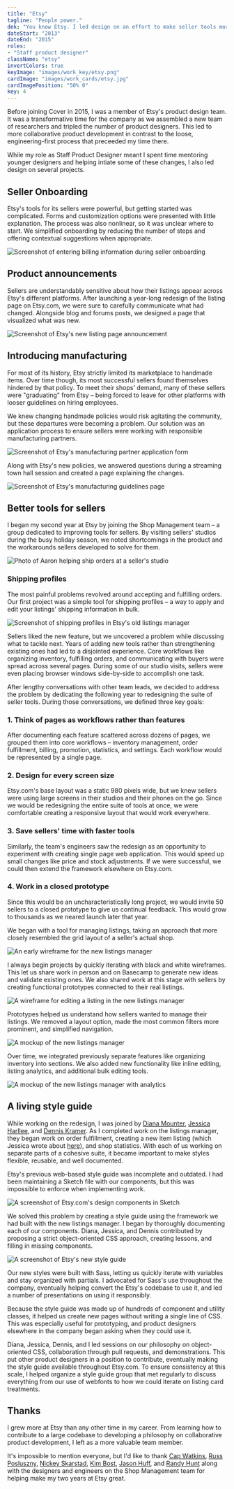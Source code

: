 ```yaml
---
title: "Etsy"
tagline: "People power."
dek: "You know Etsy. I led design on an effort to make seller tools more cohesive while introducing a company-wide component-based design system."
dateStart: "2013"
dateEnd: "2015"
roles:
- "Staff product designer"
className: "etsy"
invertColors: true
keyImage: "images/work_key/etsy.png"
cardImage: "images/work_cards/etsy.jpg"
cardImagePosition: "50% 0"
key: 4
---
```


Before joining Cover in 2015, I was a member of Etsy's product design team. It was a transformative time for the company as we assembled a new team of researchers and tripled the number of product designers. This led to more collaborative product development in contrast to the loose, engineering-first process that preceeded my time there.

While my role as Staff Product Designer meant I spent time mentoring younger designers and helping intiate some of these changes, I also led design on several projects.

## Seller Onboarding

Etsy's tools for its sellers were powerful, but getting started was complicated. Forms and customization options were presented with little explanation. The process was also nonlinear, so it was unclear where to start. We simplified onboarding by reducing the number of steps and offering contextual suggestions when appropriate.

<ArticleMedia caption="Entering billing information during seller onboarding">
    <Image src="images/work/etsy/linear-onboarding.jpg" alt="Screenshot of entering billing information during seller onboarding" className="has-shadow" />
</ArticleMedia>

## Product announcements

Sellers are understandably sensitive about how their listings appear across Etsy's different platforms. After launching a year-long redesign of the listing page on Etsy.com, we were sure to carefully communicate what had changed. Alongside blog and forums posts, we designed a page that visualized what was new.

<ArticleMedia caption="Introducing Etsy's new listing page">
    <Image src="images/work/etsy/new-listing-page.jpg" alt="Screenshot of Etsy's new listing page announcement" className="has-shadow" />
</ArticleMedia>

## Introducing manufacturing

For most of its history, Etsy strictly limited its marketplace to handmade items. Over time though, its most successful sellers found themselves hindered by that policy. To meet their shops' demand, many of these sellers were "graduating" from Etsy – being forced to leave for other platforms with looser guidelines on hiring employees.

We knew changing handmade policies would risk agitating the community, but these departures were becoming a problem. Our solution was an application process to ensure sellers were working with responsible manufacturing partners.

<ArticleMedia caption="Applying to sell with a manufacturing partner">
    <Image src="images/work/etsy/manufacturing-form.jpg" alt="Screenshot of Etsy's manufacturing partner application form" className="has-shadow" />
</ArticleMedia>

Along with Etsy's new policies, we answered questions during a streaming town hall session and created a page explaining the changes.

<ArticleMedia caption="Introducing manufacturing guidelines">
    <Image src="images/work/etsy/manufacturing.jpg" alt="Screenshot of Etsy's manufacturing guidelines page" className="has-shadow" />
</ArticleMedia>

## Better tools for sellers

I began my second year at Etsy by joining the Shop Management team – a group dedicated to improving tools for sellers. By visiting sellers' studios during the busy holiday season, we noted shortcomings in the product and the workarounds sellers developed to solve for them.

<ArticleMedia caption="Helping ship orders at ElloThere's Brooklyn studio">
    <Image src="images/work/etsy/studio-visit.jpg" alt="Photo of Aaron helping ship orders at a seller's studio" className="has-shadow" />
</ArticleMedia>

### Shipping profiles

The most painful problems revolved around accepting and fulfilling orders. Our first project was a simple tool for shipping profiles – a way to apply and edit your listings' shipping information in bulk.

<ArticleMedia caption="Adding shipping profiles to Etsy's listings manager">
    <Image src="images/work/etsy/old-listings.jpg" alt="Screenshot of shipping profiles in Etsy's old listings manager" className="has-shadow" />
</ArticleMedia>

Sellers liked the new feature, but we uncovered a problem while discussing what to tackle next. Years of adding new tools rather than strengthening existing ones had led to a disjointed experience. Core workflows like organizing inventory, fulfilling orders, and communicating with buyers were spread across several pages. During some of our studio visits, sellers were even placing browser windows side-by-side to accomplish one task.

After lengthy conversations with other team leads, we decided to address the problem by dedicating the following year to redesigning the suite of seller tools. During those conversations, we defined three key goals:

### 1. Think of pages as workflows rather than features

After documenting each feature scattered across dozens of pages, we grouped them into core workflows – inventory management, order fulfillment, billing, promotion, statistics, and settings. Each workflow would be represented by a single page.

### 2. Design for every screen size

Etsy.com's base layout was a static 980 pixels wide, but we knew sellers were using large screens in their studios and their phones on the go. Since we would be redesigning the entire suite of tools at once, we were comfortable creating a responsive layout that would work everywhere.

### 3. Save sellers' time with faster tools

Similarly, the team's engineers saw the redesign as an opportunity to experiment with creating single page web application. This would speed up small changes like price and stock adjustments. If we were successful, we could then extend the framework elsewhere on Etsy.com.

### 4. Work in a closed prototype

Since this would be an uncharacteristically long project, we would invite 50 sellers to a closed prototype to give us continual feedback. This would grow to thousands as we neared launch later that year.

We began with a tool for managing listings, taking an approach that more closely resembled the grid layout of a seller's actual shop.

<ArticleMedia caption="An early wireframe for the new listings manager">
    <Image src="images/work/etsy/new-listings-wireframe.png" alt="An early wireframe for the new listings manager" className="has-shadow" />
</ArticleMedia>

I always begin projects by quickly iterating with black and white wireframes. This let us share work in person and on Basecamp to generate new ideas and validate existing ones. We also shared work at this stage with sellers by creating functional prototypes connected to their real listings.

<ArticleMedia caption="Editing listings in a panel rather than a separate page">
    <Image src="images/work/etsy/new-listings-edit-wireframe.png" alt="A wireframe for editing a listing in the new listings manager" className="has-shadow" />
</ArticleMedia>

Prototypes helped us understand how sellers wanted to manage their listings. We removed a layout option, made the most common filters more prominent, and simplified navigation.

<ArticleMedia caption="Making adjustments after transitioning from wireframes">
    <Image src="images/work/etsy/new-listings.jpg" alt="A mockup of the new listings manager" className="has-shadow" />
</ArticleMedia>

Over time, we integrated previously separate features like organizing inventory into sections. We also added new functionality like inline editing, listing analytics, and additional bulk editing tools.

<ArticleMedia caption="Adding listing analytics to the listings manager's list view">
    <Image src="images/work/etsy/new-listings-stats.jpg" alt="A mockup of the new listings manager with analytics" className="has-shadow" />
</ArticleMedia>

## A living style guide

While working on the redesign, I was joined by [Diana Mounter](http://twitter.com/broccolini), [Jessica Harllee](http://twitter.com/harllee), and [Dennis Kramer](http://twitter.com/dennispkramer). As I completed work on the listings manager, they began work on order fulfillment, creating a new item listing (which Jessica wrote about [here](http://jessicaharllee.com/work/etsy-listings-manager)), and shop statistics. With each of us working on separate parts of a cohesive suite, it became important to make styles flexible, reusable, and well documented.

Etsy's previous web-based style guide was incomplete and outdated. I had been maintaining a Sketch file with our components, but this was impossible to enforce when implementing work.

<ArticleMedia caption="Etsy.com's components in Sketch">
    <Image src="images/work/etsy/sketch-style-guide.jpg" alt="A screenshot of Etsy.com's design components in Sketch" />
</ArticleMedia>

We solved this problem by creating a style guide using the framework we had built with the new listings manager. I began by thoroughly documenting each of our components. Diana, Jessica, and Dennis contributed by proposing a strict object-oriented CSS approach, creating lessons, and filling in missing components.

<ArticleMedia caption="Grid system documentation in the new style guide">
    <Image src="images/work/etsy/style-guide.png" alt="A screenshot of Etsy's new style guide" className="has-shadow" />
</ArticleMedia>

Our new styles were built with Sass, letting us quickly iterate with variables and stay organized with partials. I advocated for Sass's use throughout the company, eventually helping convert the Etsy's codebase to use it, and led a number of presentations on using it responsibly.

Because the style guide was made up of hundreds of component and utility classes, it helped us create new pages without writing a single line of CSS. This was especially useful for prototyping, and product designers elsewhere in the company began asking when they could use it.

Diana, Jessica, Dennis, and I led sessions on our philosophy on object-oriented CSS, collaboration through pull requests, and demonstrations. This put other product designers in a position to contribute, eventually making the style guide available throughout Etsy.com. To ensure consistency at this scale, I helped organize a style guide group that met regularly to discuss everything from our use of webfonts to how we could iterate on listing card treatments.

## Thanks

I grew more at Etsy than any other time in my career. From learning how to contribute to a large codebase to developing a philosophy on collaborative product development, I left as a more valuable team member.

It's impossible to mention everyone, but I'd like to thank [Cap Watkins](http://twitter.com/cap), [Russ Posluszny](http://twitter.com/russpos), [Nickey Skarstad](http://twitter.com/NickeySkarstad), [Kim Bost](http://twitter.com/kimbost), [Jason Huff](http://twitter.com/jsnhff), and [Randy Hunt](http://twitter.com/randyjhunt) along with the designers and engineers on the Shop Management team for helping make my two years at Etsy great.
